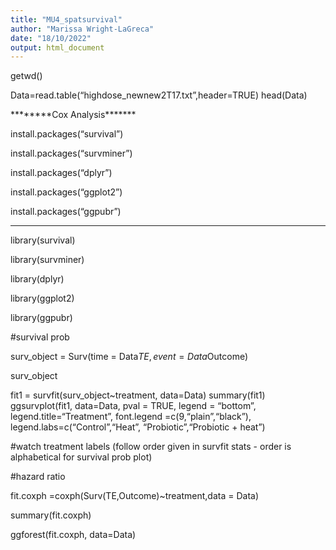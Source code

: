---
title: "MU4_spatsurvival"
author: "Marissa Wright-LaGreca"
date: "18/10/2022"
output: html_document
---

getwd()


Data=read.table("highdose_newnew2T17.txt",header=TRUE)
head(Data)

********Cox Analysis*******
  
install.packages("survival")

install.packages("survminer")

install.packages("dplyr")

install.packages("ggplot2")

install.packages("ggpubr")

***
  
library(survival)

library(survminer)

library(dplyr)

library(ggplot2)

library(ggpubr)

#survival prob

surv_object = Surv(time = Data$TE, event = Data$Outcome)

surv_object

fit1 = survfit(surv_object~treatment, data=Data)
summary(fit1)
ggsurvplot(fit1, data=Data, pval = TRUE, legend = "bottom", legend.title="Treatment", font.legend =c(9,"plain","black"), legend.labs=c("Control","Heat", "Probiotic","Probiotic + heat")

#watch treatment labels (follow order given in survfit stats - order is alphabetical for survival prob plot)

#hazard ratio

fit.coxph =coxph(Surv(TE,Outcome)~treatment,data = Data)

summary(fit.coxph)

ggforest(fit.coxph, data=Data)

